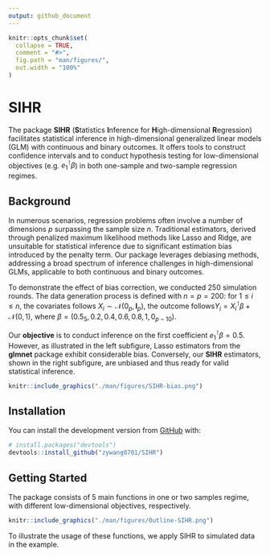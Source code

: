 ```yaml
---
output: github_document
---
```



```r
knitr::opts_chunk$set(
  collapse = TRUE,
  comment = "#>",
  fig.path = "man/figures/",
  out.width = "100%"
)
```


# SIHR

The package **SIHR** (**S**tatistics **I**nference for **H**igh-dimensional **R**egression) facilitates statistical inference in high-dimensional generalized linear models (GLM) with continuous and binary outcomes. It offers tools to construct confidence intervals and to conduct hypothesis testing for low-dimensional objectives (e.g. $e_1^\intercal \beta$) in both one-sample and two-sample regression regimes.

## Background
In numerous scenarios, regression problems often involve a number of dimensions $p$ surpassing the sample size $n$. Traditional estimators, derived through penalized maximum likelihood methods like Lasso and Ridge, are unsuitable for statistical inference due to significant estimation bias introduced by the penalty term. Our package leverages debiasing methods, addressing a broad spectrum of inference challenges in high-dimensional GLMs, applicable to both continuous and binary outcomes.

To demonstrate the effect of bias correction, we conducted 250 simulation rounds. The data generation process is defined with $n=p=200$: for $1\leq i\leq n$, the covariates follows $X_i\sim \mathcal{N}({0}_p, \mathbf{I}_p)$, the outcome follows$Y_i = X_i^\intercal \beta + \mathcal{N}(0,1)$, where $\beta= (0.5_{5}, 0.2, 0.4, 0.6, 0.8, 1, {0}_{p-10})$.

Our **objective** is to conduct inference on the first coefficient $e_1^\intercal \beta = 0.5$. However, as illustrated in the left subfigure, Lasso estimators from the **glmnet** package exhibit considerable bias. Conversely, our **SIHR** estimators, shown in the right subfigure, are unbiased and thus ready for valid statistical inference.

```r
knitr::include_graphics("./man/figures/SIHR-bias.png")
```



## Installation

You can install the development version from [GitHub](https://github.com/) with:

``` r
# install.packages("devtools")
devtools::install_github("zywang0701/SIHR")
```

## Getting Started
The package consists of 5 main functions in one or two samples regime, with different low-dimensional objectives, respectively.
```r
knitr::include_graphics("./man/figures/Outline-SIHR.png")
``` 

To illustrate the usage of these functions, we apply SIHR to simulated data in the example.
